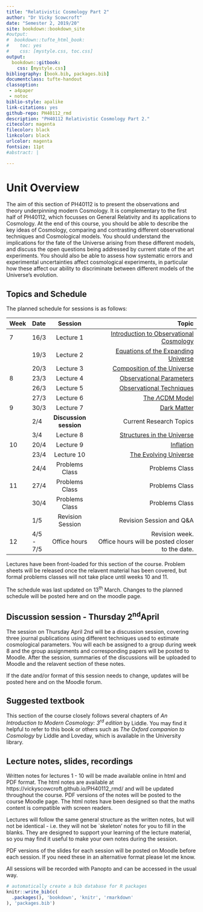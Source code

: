 ```yaml
---
title: "Relativistic Cosmology Part 2"
author: "Dr Vicky Scowcroft"
date: "Semester 2, 2019/20"
site: bookdown::bookdown_site
#output:
#  bookdown::tufte_html_book:
#    toc: yes
#    css: [mystyle.css, toc.css]
output: 
  bookdown::gitbook:
    css: [mystyle.css]
bibliography: [book.bib, packages.bib]
documentclass: tufte-handout
classoption: 
 - a4paper
 - notoc
biblio-style: apalike
link-citations: yes
github-repo: PH40112_rmd
description: "PH40112 Relativistic Cosmology Part 2."
citecolor: magenta
filecolor: black
linkcolor: black
urlcolor: magenta
fontsize: 11pt
#abstract: | 

---
```

# Unit Overview {-}
  The aim of this section of PH40112 is to present the observations and
  theory underpinning modern Cosmology. It is complementary to the first
  half of PH40112, which focusses on General Relativity and its
  applications to Cosmology. At the end of this course, you should be
  able to describe the key ideas of Cosmology, comparing and contrasting
  different observational techniques and Cosmological models. You should
  understand the implications for the fate of the Universe arising from
  these different models, and discuss the open questions being addressed
  by current state of the art experiments. You should also be able to
  assess how systematic errors and experimental uncertainties affect
  cosmological experiments, in particular how these affect our ability
  to discriminate between different models of the Universe's evolution.
  
## Topics and Schedule {-}

The planned schedule for sessions is as follows:

| Week | Date      |         Session        |                                                              Topic |
|:-----|:----------|:----------------------:|-------------------------------------------------------------------:|
| 7    | 16/3 |        Lecture 1       |                            [Introduction to Observational Cosmology](#ch:intro_obs) |
|      | 19/3  |        Lecture 2       |                                [Equations of the Expanding Universe](#ch:eqs_of_expanding) |
|      | 20/3  |        Lecture 3       |                                        [Composition of the Universe](#ch:constituents) |
| 8    | 23/3  |        Lecture 4       |                                             [Observational Parameters](#ch:obs-params) |
|      | 26/3 |        Lecture 5       |                                           [Observational Techniques](#ch:obs-techs) |
|      | 27/3  |        Lecture 6       |                                                        [The $\Lambda$CDM Model](#ch:lambdacdm) |
| 9    | 30/3  |        Lecture 7       |                                         [Dark Matter](#ch:dark-matter) |
|      | 2/4  |     **Discussion session** |                        Current Research Topics |  
|      | 3/4  |  Lecture 8       |                                        [Structures in the Universe](#ch:structures)  |
| 10   | 20/4  |        Lecture 9       |                                                          [Inflation](#ch:inflation) |
|      | 23/4  |       Lecture 10       |                                              [The Evolving Universe](#ch:evolving) |
|      | 24/4 |     Problems Class     |                                                     Problems Class |
| 11   | 27/4  |     Problems Class     |                                                     Problems Class |
|      | 30/4  |     Problems Class     |                                                     Problems Class |
|      | 1/5     |    Revision Session    |                                           Revision Session and Q&A |
| 12   | 4/5 - 7/5 |      Office hours      | Revision week. <br>Office hours will be posted closer to the date. |

Lectures have been front-loaded for this section of the course. Problem sheets will be released once the relavent material has been covered, but formal problems classes will not take place until weeks 10 and 11.

The schedule was last updated on 13<sup>th</sup> March. Changes to the planned schedule will be posted here and on the moodle page. 

## Discussion session - Thursday 2<sup>nd</sup>April {-}

The session on Thursday April 2nd will be a discussion session, covering three journal publications using different techniques used to estimate cosmological parameters. You will each be assigned to a group during week 8 and the group assignments and corresponding papers will be posted to Moodle. After the session, summaries of the discussions will be uploaded to Moodle and the relavent section of these notes. 

If the date and/or format of this session needs to change, updates will be posted here and on the Moodle forum. 

## Suggested textbook {-}
  This section of the course closely follows several chapters of *An
  Introduction to Modern Cosmology: 3<sup>rd</sup> edition* by Liddle.
  You may find it helpful to refer to this book or others such as *The
  Oxford companion to Cosmology* by Liddle and Loveday, which is
  available in the University library.

## Lecture notes, slides, recordings {-}

Written notes for lectures 1 - 10 will be made available online in html and PDF format. The html notes are available at https://vickyscowcroft.github.io/PH40112_rmd/ and will be updated throughout the course. PDF versions of the notes will be posted to the course Moodle page. The html notes have been designed so that the maths content is compatible with screen readers. 

Lectures will follow the same general structure as the written notes, but will not be identical - i.e. they will not be `skeleton' notes for you to fill in the blanks. They are designed to support your learning of the lecture material, so you may find it useful to make your own notes during the session. 

PDF versions of the slides for each session will be posted on Moodle before each session. If you need these in an alternative format please let me know. 

All sessions will be recorded with Panopto and can be accessed in the usual way. 


```r
# automatically create a bib database for R packages
knitr::write_bib(c(
  .packages(), 'bookdown', 'knitr', 'rmarkdown'
), 'packages.bib')
```
